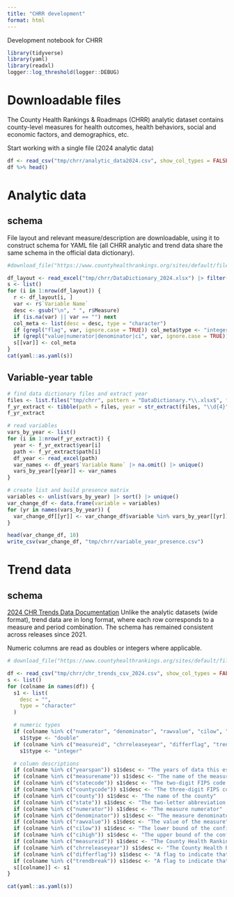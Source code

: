 ```yaml
---
title: "CHRR development"
format: html
---
```


Development notebook for CHRR

```r
library(tidyverse)
library(yaml)
library(readxl)
logger::log_threshold(logger::DEBUG)
```

# Downloadable files

The County Health Rankings & Roadmaps (CHRR) analytic dataset contains county-level measures for health outcomes, health behaviors, social and economic factors, and demographics, etc.

Start working with a single file (2024 analytic data)

```r
df <- read_csv("tmp/chrr/analytic_data2024.csv", show_col_types = FALSE, skip = 1)
df %>% head()
```


# Analytic data

## schema 

File layout and relevant measure/description are downloadable, using it to construct schema for YAML file (all CHRR analytic and trend data share the same schema in the official data dictionary).

```r
#download_file("https://www.countyhealthrankings.org/sites/default/files/media/document/DataDictionary_2024.xlsx", "tmp/chrr/DataDictionary_2024.xlsx")

df_layout <- read_excel("tmp/chrr/DataDictionary_2024.xlsx") |> filter(!is.na(`Variable Name`))
s <- list()
for (i in 1:nrow(df_layout)) {
  r <- df_layout[i, ]
  var <- r$`Variable Name`
  desc <- gsub("\n", " ", r$Measure)
  if (is.na(var) || var == "") next
  col_meta <- list(desc = desc, type = "character")
  if (grepl("flag", var, ignore.case = TRUE)) col_meta$type <- "integer"
  if (grepl("value|numerator|denominator|ci", var, ignore.case = TRUE)) col_meta$type <- "double"
  s[[var]] <- col_meta
}
cat(yaml::as.yaml(s))
```



## Variable-year table

```r
# find data dictionary files and extract year
files <- list.files("tmp/chrr", pattern = "DataDictionary.*\\.xlsx$", full.names = TRUE)
f_yr_extract <- tibble(path = files, year = str_extract(files, "\\d{4}")) |> filter(!is.na(year))
f_yr_extract

# read variables
vars_by_year <- list()
for (i in 1:nrow(f_yr_extract)) {
  year <- f_yr_extract$year[i]
  path <- f_yr_extract$path[i]
  df_year <- read_excel(path)
  var_names <- df_year$`Variable Name` |> na.omit() |> unique()
  vars_by_year[[year]] <- var_names
}

# create list and build presence matrix
variables <- unlist(vars_by_year) |> sort() |> unique()
var_change_df <- data.frame(variable = variables)
for (yr in names(vars_by_year)) { 
  var_change_df[[yr]] <- var_change_df$variable %in% vars_by_year[[yr]]
}

head(var_change_df, 10)
write_csv(var_change_df, "tmp/chrr/variable_year_presence.csv")
```

# Trend data

## schema

[2024 CHR Trends Data Documentation](https://www.countyhealthrankings.org/sites/default/files/media/document/Trends%20documentation%202024.pdf) Unlike the analytic datasets (wide format), trend data are in long format, where each row corresponds to a measure and period combination. 
The schema has remained consistent across releases since 2021.

Numeric columns are read as doubles or integers where applicable.

```r
# download_file("https://www.countyhealthrankings.org/sites/default/files/media/document/Trends%20documentation%202024.pdf","tmp/chrr/Trends_documentation_2024.pdf")

df <- read_csv("tmp/chrr/chr_trends_csv_2024.csv", show_col_types = FALSE)
s <- list()
for (colname in names(df)) {
  s1 <- list(
    desc = "",
    type = "character"
  )

  # numeric types
  if (colname %in% c("numerator", "denominator", "rawvalue", "cilow", "cihigh"))
    s1$type <- "double"
  if (colname %in% c("measureid", "chrreleaseyear", "differflag", "trendbreak"))
    s1$type <- "integer"

  # column descriptions
  if (colname %in% c("yearspan")) s1$desc <- "The years of data this estimate represents"
  if (colname %in% c("measurename")) s1$desc <- "The name of the measure"
  if (colname %in% c("statecode")) s1$desc <- "The two-digit FIPS code for the state"
  if (colname %in% c("countycode")) s1$desc <- "The three-digit FIPS code for the county"
  if (colname %in% c("county")) s1$desc <- "The name of the county"
  if (colname %in% c("state")) s1$desc <- "The two-letter abbreviation for the state"
  if (colname %in% c("numerator")) s1$desc <- "The measure numerator"
  if (colname %in% c("denominator")) s1$desc <- "The measure denominator"
  if (colname %in% c("rawvalue")) s1$desc <- "The value of the measure"
  if (colname %in% c("cilow")) s1$desc <- "The lower bound of the confidence interval"
  if (colname %in% c("cihigh")) s1$desc <- "The upper bound of the confidence interval"
  if (colname %in% c("measureid")) s1$desc <- "The County Health Rankings measure identifier"
  if (colname %in% c("chrreleaseyear")) s1$desc <- "The County Health Rankings release year the data was included in"
  if (colname %in% c("differflag")) s1$desc <- "A flag to indicate that the estimate included in this release differs from the data included in the corresponding Annual Data Release."
  if (colname %in% c("trendbreak")) s1$desc <- "A flag to indicate that the year of the estimate represents the start of a new trend. The data from that point forward should not be used with prior years of data to estimate trends."
  s[[colname]] <- s1
}

cat(yaml::as.yaml(s))
```






